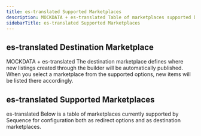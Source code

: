```yaml
---
title: es-translated Supported Marketplaces
description: MOCKDATA + es-translated Table of marketplaces supported by Sequence, available for configuration as redirect options and as destination marketplaces in the builder.
sidebarTitle: es-translated Supported Marketplaces
---
```



## es-translated Destination Marketplace
MOCKDATA + es-translated The destination marketplace defines where new listings created through the builder will be automatically published. When you select a marketplace from the supported options, new items will be listed there accordingly.

## es-translated Supported Marketplaces
es-translated Below is a table of marketplaces currently supported by Sequence for configuration both as redirect options and as destination marketplaces.

<SupportedMarketplacesTable />
